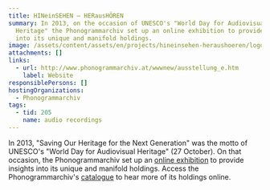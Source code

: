 ```yaml
---
title: HINeinSEHEN – HERausHÖREN
summary: In 2013, on the occasion of UNESCO's "World Day for Audiovisual
  Heritage" the Phonogrammarchiv set up an online exhibition to provide insights
  into its unique and manifold holdings.
image: /assets/content/assets/en/projects/hineinsehen-heraushoeren/logo_project_hinherhoeren_2000x1143px.png
attachments: []
links:
  - url: http://www.phonogrammarchiv.at/wwwnew/ausstellung_e.htm
    label: Website
responsiblePersons: []
hostingOrganizations:
  - Phonogrammarchiv
tags:
  - tid: 205
    name: audio recordings
---
```

In 2013, "Saving Our Heritage for the Next Generation" was the motto of UNESCO's "World Day for Audiovisual Heritage" (27 October). On that occasion, the Phonogrammarchiv set up an [online exhibition](http://www.phonogrammarchiv.at/wwwnew/ausstellung_e.htm) to provide insights into its unique and manifold holdings. Access the Phonogrammarchiv's [catalogue](http://catalog.phonogrammarchiv.at/ui/miha/sessions.php?nurSuchformAktualisieren=&suchformAnker=&gList_1=&sortieren=signatur&untergruppen=J&synonyme=J&onlinemedia=ja) to hear more of its holdings online.
